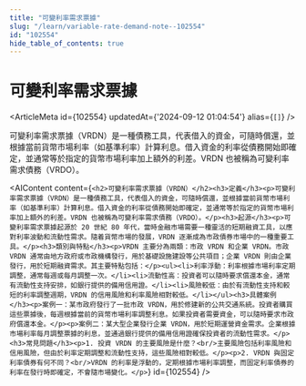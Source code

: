 ```yaml
---
title: "可變利率需求票據"
slug: "/learn/variable-rate-demand-note--102554"
id: "102554"
hide_table_of_contents: true
---
```



# 可變利率需求票據

<ArticleMeta id={102554} updatedAt={'2024-09-12 01:04:54'} alias={`[]`} />
<div className='border-solid border-b border-t-0 my-4 border-[var(--ifm-color-gray-300)]' />

可變利率需求票據（VRDN）是一種債務工具，代表借入的資金，可隨時償還，並根據當前貨幣市場利率（如基準利率）計算利息。借入資金的利率從債務開始即確定，並通常等於指定的貨幣市場利率加上額外的利差。VRDN 也被稱為可變利率需求債務（VRDO）。

<AIContent content={`<h2>可變利率需求票據（VRDN）</h2><h3>定義</h3><p>可變利率需求票據（VRDN）是一種債務工具，代表借入的資金，可隨時償還，並根據當前貨幣市場利率（如基準利率）計算利息。借入資金的利率從債務開始即確定，並通常等於指定的貨幣市場利率加上額外的利差。VRDN 也被稱為可變利率需求債務（VRDO）。</p><h3>起源</h3><p>可變利率需求票據起源於 20 世紀 80 年代，當時金融市場需要一種靈活的短期融資工具，以應對利率波動和流動性需求。隨着貨幣市場的發展，VRDN 逐漸成為市政債券市場中的一種重要工具。</p><h3>類別與特點</h3><p>VRDN 主要分為兩類：市政 VRDN 和企業 VRDN。市政 VRDN 通常由地方政府或市政機構發行，用於基礎設施建設等公共項目；企業 VRDN 則由企業發行，用於短期融資需求。其主要特點包括：</p><ul><li>利率浮動：利率根據市場利率定期調整，通常每週或每月調整一次。</li><li>流動性高：投資者可以隨時要求償還本金，通常有流動性支持安排，如銀行提供的備用信用證。</li><li>風險較低：由於有流動性支持和較短的利率調整週期，VRDN 的信用風險和利率風險相對較低。</li></ul><h3>具體案例</h3><p>案例一：某市政府發行了一批市政 VRDN，用於修建新的公共交通系統。投資者購買這些票據後，每週根據當前的貨幣市場利率調整利息。如果投資者需要資金，可以隨時要求市政府償還本金。</p><p>案例二：某大型企業發行企業 VRDN，用於短期運營資金需求。企業根據市場利率每月調整票據的利息，並通過銀行提供的備用信用證確保投資者的流動性需求。</p><h3>常見問題</h3><p>1. 投資 VRDN 的主要風險是什麼？<br/>主要風險包括利率風險和信用風險，但由於利率定期調整和流動性支持，這些風險相對較低。</p><p>2. VRDN 與固定利率債券有何不同？<br/>VRDN 的利率是浮動的，定期根據市場利率調整，而固定利率債券的利率在發行時即確定，不會隨市場變化。</p>`} id={102554} />
